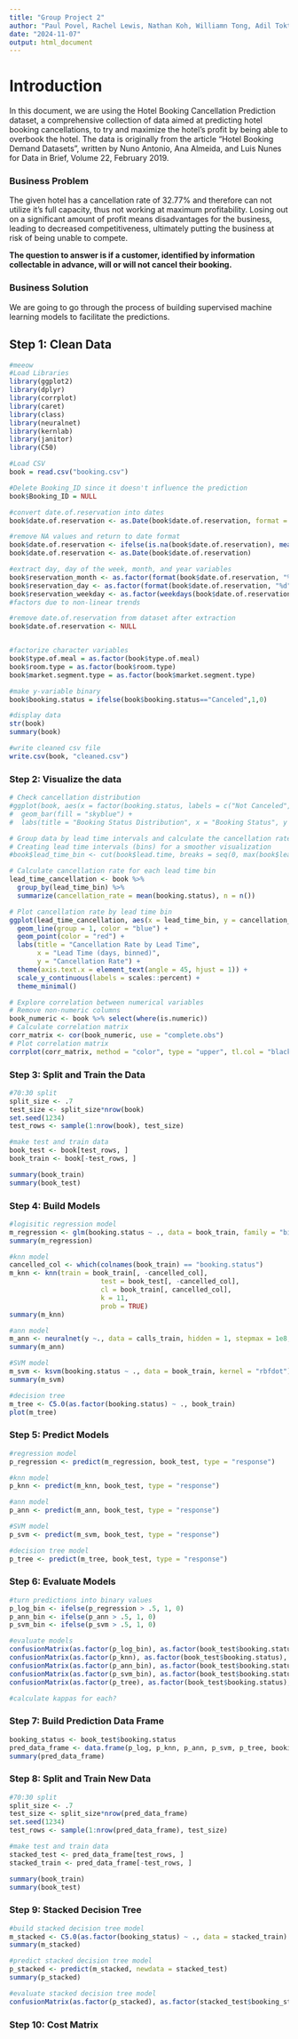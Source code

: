 ```yaml
---
title: "Group Project 2"
author: "Paul Povel, Rachel Lewis, Nathan Koh, Williamn Tong, Adil Toktassyn"
date: "2024-11-07"
output: html_document
---
```

# Introduction
In this document, we are using the Hotel Booking Cancellation Prediction dataset, a comprehensive collection of data aimed at predicting hotel booking cancellations, to try and maximize the hotel's profit by being able to overbook the hotel. The data is originally from the article "Hotel Booking Demand Datasets", written by Nuno Antonio, Ana Almeida, and Luis Nunes for Data in Brief, Volume 22, February 2019. 

### Business Problem

The given hotel has a cancellation rate of 32.77% and therefore can not utilize it's full capacity, thus not working at maximum profitability. Losing out on a significant amount of profit means disadvantages for the business, leading to decreased competitiveness, ultimately putting the business at risk of being unable to compete. 

**The question to answer is if a customer, identified by information collectable in advance, will or will not cancel their booking.**

### Business Solution

We are going to go through the process of building supervised machine learning models to facilitate the predictions.

## Step 1: Clean Data

```r
#meeow
#Load Libraries
library(ggplot2)
library(dplyr)
library(corrplot)
library(caret)
library(class)
library(neuralnet)
library(kernlab)
library(janitor)
library(C50)

#Load CSV
book = read.csv("booking.csv")

#Delete Booking_ID since it doesn't influence the prediction
book$Booking_ID = NULL

#convert date.of.reservation into dates
book$date.of.reservation <- as.Date(book$date.of.reservation, format = "%m/%d/%Y")

#remove NA values and return to date format
book$date.of.reservation <- ifelse(is.na(book$date.of.reservation), mean(book$date.of.reservation, na.rm = TRUE), book$date.of.reservation)
book$date.of.reservation <- as.Date(book$date.of.reservation)

#extract day, day of the week, month, and year variables
book$reservation_month <- as.factor(format(book$date.of.reservation, "%m"))
book$reservation_day <- as.factor(format(book$date.of.reservation, "%d"))
book$reservation_weekday <- as.factor(weekdays(book$date.of.reservation))
#factors due to non-linear trends

#remove date.of.reservation from dataset after extraction
book$date.of.reservation <- NULL


#factorize character variables
book$type.of.meal = as.factor(book$type.of.meal)
book$room.type = as.factor(book$room.type)
book$market.segment.type = as.factor(book$market.segment.type)

#make y-variable binary
book$booking.status = ifelse(book$booking.status=="Canceled",1,0)

#display data
str(book)
summary(book)

#write cleaned csv file
write.csv(book, "cleaned.csv")
```

### Step 2: Visualize the data

```r
# Check cancellation distribution
#ggplot(book, aes(x = factor(booking.status, labels = c("Not Canceled", "Canceled")))) +
#  geom_bar(fill = "skyblue") +
#  labs(title = "Booking Status Distribution", x = "Booking Status", y = "Count")

# Group data by lead time intervals and calculate the cancellation rate
# Creating lead time intervals (bins) for a smoother visualization
#book$lead_time_bin <- cut(book$lead.time, breaks = seq(0, max(book$lead.time, na.rm = TRUE), by = 30), right = FALSE)

# Calculate cancellation rate for each lead time bin
lead_time_cancellation <- book %>%
  group_by(lead_time_bin) %>%
  summarize(cancellation_rate = mean(booking.status), n = n())

# Plot cancellation rate by lead time bin
ggplot(lead_time_cancellation, aes(x = lead_time_bin, y = cancellation_rate)) +
  geom_line(group = 1, color = "blue") +
  geom_point(color = "red") +
  labs(title = "Cancellation Rate by Lead Time",
       x = "Lead Time (days, binned)",
       y = "Cancellation Rate") +
  theme(axis.text.x = element_text(angle = 45, hjust = 1)) +
  scale_y_continuous(labels = scales::percent) +
  theme_minimal()

# Explore correlation between numerical variables
# Remove non-numeric columns
book_numeric <- book %>% select(where(is.numeric))
# Calculate correlation matrix
corr_matrix <- cor(book_numeric, use = "complete.obs")
# Plot correlation matrix
corrplot(corr_matrix, method = "color", type = "upper", tl.col = "black", tl.srt = 45, title = "Correlation Matrix", mar = c(0, 0, 1, 0))

```

### Step 3: Split and Train the Data

```r
#70:30 split
split_size <- .7
test_size <- split_size*nrow(book)
set.seed(1234)
test_rows <- sample(1:nrow(book), test_size)

#make test and train data
book_test <- book[test_rows, ]
book_train <- book[-test_rows, ]

summary(book_train)
summary(book_test)
```

### Step 4: Build Models

```r
#logisitic regression model
m_regression <- glm(booking.status ~ ., data = book_train, family = "binomial")
summary(m_regression)

#knn model
cancelled_col <- which(colnames(book_train) == "booking.status")
m_knn <- knn(train = book_train[, -cancelled_col],
                       test = book_test[, -cancelled_col],
                       cl = book_train[, cancelled_col],
                       k = 11,
                       prob = TRUE)
summary(m_knn)

#ann model
m_ann <- neuralnet(y ~., data = calls_train, hidden = 1, stepmax = 1e8, lifesign = "full")
summary(m_ann)

#SVM model
m_svm <- ksvm(booking.status ~ ., data = book_train, kernel = "rbfdot")
summary(m_svm)

#decision tree
m_tree <- C5.0(as.factor(booking.status) ~ ., book_train)
plot(m_tree)
```

### Step 5: Predict Models

```r
#regression model
p_regression <- predict(m_regression, book_test, type = "response")

#knn model
p_knn <- predict(m_knn, book_test, type = "response")

#ann model
p_ann <- predict(m_ann, book_test, type = "response")

#SVM model
p_svm <- predict(m_svm, book_test, type = "response")

#decision tree model
p_tree <- predict(m_tree, book_test, type = "response")
```

### Step 6: Evaluate Models

```r
#turn predictions into binary values
p_log_bin <- ifelse(p_regression > .5, 1, 0)
p_ann_bin <- ifelse(p_ann > .5, 1, 0)
p_svm_bin <- ifelse(p_svm > .5, 1, 0)

#evaluate models
confusionMatrix(as.factor(p_log_bin), as.factor(book_test$booking.status), positive = "1")
confusionMatrix(as.factor(p_knn), as.factor(book_test$booking.status), positive = "1")
confusionMatrix(as.factor(p_ann_bin), as.factor(book_test$booking.status), positive = "1")
confusionMatrix(as.factor(p_svm_bin), as.factor(book_test$booking.status), positive = "1")
confusionMatrix(as.factor(p_tree), as.factor(book_test$booking.status), positive = "1")

#calculate kappas for each?
```

### Step 7: Build Prediction Data Frame

```r
booking_status <- book_test$booking.status
pred_data_frame <- data.frame(p_log, p_knn, p_ann, p_svm, p_tree, booking_status)
summary(pred_data_frame)
```

### Step 8: Split and Train New Data

```r
#70:30 split
split_size <- .7
test_size <- split_size*nrow(pred_data_frame)
set.seed(1234)
test_rows <- sample(1:nrow(pred_data_frame), test_size)

#make test and train data
stacked_test <- pred_data_frame[test_rows, ]
stacked_train <- pred_data_frame[-test_rows, ]

summary(book_train)
summary(book_test)
```

### Step 9: Stacked Decision Tree

```r
#build stacked decision tree model
m_stacked <- C5.0(as.factor(booking_status) ~ ., data = stacked_train)
summary(m_stacked)

#predict stacked decision tree model
p_stacked <- predict(m_stacked, newdata = stacked_test)
summary(p_stacked)

#evaluate stacked decision tree model
confusionMatrix(as.factor(p_stacked), as.factor(stacked_test$booking_status), positive = "1")
```

### Step 10: Cost Matrix

```r

```

